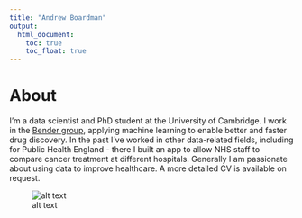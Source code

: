 ```yaml
---
title: "Andrew Boardman"
output: 
  html_document:
    toc: true
    toc_float: true
---
```

# About
I'm a data scientist and PhD student at the University of Cambridge. I work in the [Bender group](https://www.ch.cam.ac.uk/group/bender/index?_ga=2.58134191.44286804.1574698321-778899572.1573305902), applying machine learning to enable better and faster drug discovery. In the past I've worked in other data-related fields, including for Public Health England - there I built an app to allow NHS staff to compare cancer treatment at different hospitals. Generally I am passionate about using data to improve healthcare. A more detailed CV is available on request.

![alt text](http://github.com/andrewcboardman/andrewcboardman.github.io/lakes.jpg)